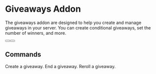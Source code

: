 # Giveaways Addon
The giveaways addon are designed to help you create and manage giveaways in your server. You can create conditional giveaways, set the number of winners, and more.

<div className="not-prose mb-16 mt-6 flex flex-wrap gap-3">
  <Button href="https://builtbybit.com/resources/54939/" arrow="right" children="Purchase" />
  <Button href="https://itsme.to/discord" children="Support" variant="outline" />
</div>

## Commands
<Properties>
  <Property name="/giveaway create <prize> <time> [winners] [channel] [condition]">
    Create a giveaway.
  </Property>
  <Property name="/giveaway end <message-id>">
    End a giveaway.
  </Property>
  <Property name="/giveaway reroll <message-id> [winners]">
    Reroll a giveaway.
  </Property>
</Properties>
